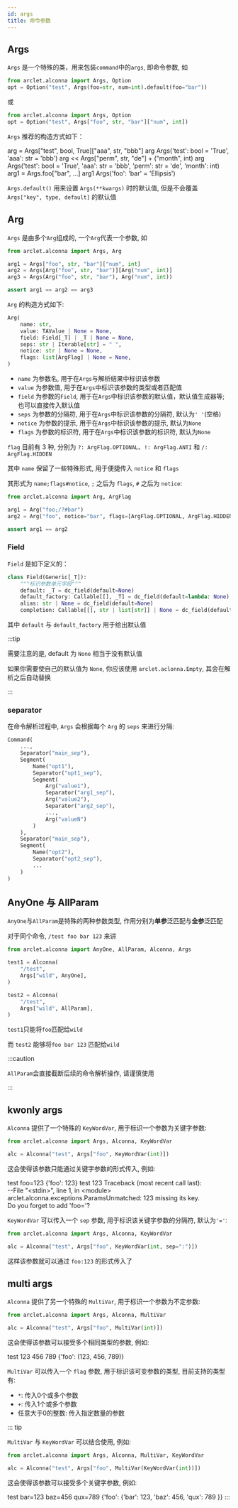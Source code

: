 ```yaml
---
id: args
title: 命令参数
---
```



## Args

`Args` 是一个特殊的类，用来包装`command`中的`args`, 即命令参数, 如

```python
from arclet.alconna import Args, Option
opt = Option("test", Args(foo=str, num=int).default(foo="bar"))
```

或

```python
from arclet.alconna import Args, Option
opt = Option("test", Args["foo", str, "bar"]["num", int])
```

`Args` 推荐的构造方式如下：

<App>
  <DataLine type="input" prompt=">>>">arg = Args["test", bool, True]["aaa", str, "bbb"]</DataLine>
  <DataLine type="input" prompt=">>>">arg</DataLine>
  <DataLine>Args('test': bool = 'True', 'aaa': str = 'bbb')</DataLine>
  <DataLine type="input" prompt=">>>">arg &lt;&lt; Args["perm", str, "de"] + ("month", int) </DataLine>
  <DataLine type="input" prompt=">>>">arg</DataLine>
  <DataLine>Args('test': bool = 'True', 'aaa': str = 'bbb', 'perm': str = 'de', 'month': int)</DataLine>
  <DataLine type="input" prompt=">>>">arg1 = Args.foo["bar", ...]</DataLine>
  <DataLine type="input" prompt=">>>">arg1</DataLine>
  <DataLine>Args('foo': 'bar' = 'Ellipsis')</DataLine>
</App>


`Args.default()` 用来设置 `Args(**kwargs)` 时的默认值, 但是不会覆盖 `Args["key", type, default]` 的默认值

## Arg

`Args` 是由多个`Arg`组成的, 一个`Arg`代表一个参数, 如

```python
from arclet.alconna import Args, Arg

arg1 = Args["foo", str, "bar"]["num", int]
arg2 = Args[Arg("foo", str, "bar")][Arg("num", int)]
arg3 = Args(Arg("foo", str, "bar"), Arg("num", int))

assert arg1 == arg2 == arg3
```

`Arg` 的构造方式如下:

```python
Arg(
    name: str,
    value: TAValue | None = None,
    field: Field[_T] | _T | None = None,
    seps: str | Iterable[str] = " ",
    notice: str | None = None,
    flags: list[ArgFlag] | None = None,
)
```

- `name` 为参数名, 用于在`Args`与解析结果中标识该参数
- `value` 为参数值, 用于在`Args`中标识该参数的类型或者匹配值
- `field` 为参数的`Field`, 用于在`Args`中标识该参数的默认值，默认值生成器等; 也可以直接传入默认值
- `seps` 为参数的分隔符, 用于在`Args`中标识该参数的分隔符, 默认为`' '`(空格)
- `notice` 为参数的提示, 用于在`Args`中标识该参数的提示, 默认为`None`
- `flags` 为参数的标识符, 用于在`Args`中标识该参数的标识符, 默认为`None`

`flag` 目前有 3 种, 分别为 `?: ArgFlag.OPTIONAL`、`!: ArgFlag.ANTI` 和 `/: ArgFlag.HIDDEN`

其中 `name` 保留了一些特殊形式, 用于便捷传入 `notice` 和 `flags`

其形式为 `name;flags#notice`, `;` 之后为 `flags`, `#` 之后为 `notice`:

```python
from arclet.alconna import Arg, ArgFlag

arg1 = Arg("foo;/?#bar")
arg2 = Arg("foo", notice="bar", flags=[ArgFlag.OPTIONAL, ArgFlag.HIDDEN])

assert arg1 == arg2
```


### Field

`Field` 是如下定义的：

```python
class Field(Generic[_T]):
    """标识参数单元字段"""
    default: _T = dc_field(default=None)
    default_factory: Callable[[], _T] = dc_field(default=lambda: None)
    alias: str | None = dc_field(default=None)
    completion: Callable[[], str | list[str]] | None = dc_field(default=None)
```

其中 `default` 与 `default_factory` 用于给出默认值

:::tip

需要注意的是, default 为 `None` 相当于没有默认值

如果你需要使自己的默认值为 `None`, 你应该使用 `arclet.aclonna.Empty`, 其会在解析之后自动替换

:::


### separator

在命令解析过程中, `Args` 会根据每个 `Arg` 的 `seps` 来进行分隔:

```python
Command(
    ...,
    Separator("main_sep"),
    Segment(
        Name("opt1"),
        Separator("opt1_sep"),
        Segment(
            Arg("value1"),
            Separator("arg1_sep"),
            Arg("value2"),
            Separator("arg2_sep"),
            ...,
            Arg("valueN")
        )
    ),
    Separator("main_sep"),
    Segment(
        Name("opt2"),
        Separator("opt2_sep"),
        ...
    )
)
```

## AnyOne 与 AllParam

`AnyOne`与`AllParam`是特殊的两种参数类型, 作用分别为**单参**泛匹配与**全参**泛匹配

对于同个命令, `/test foo bar 123` 来讲

```python
from arclet.alconna import AnyOne, AllParam, Alconna, Args

test1 = Alconna(
    "/test",
    Args["wild", AnyOne],
)

test2 = Alconna(
    "/test",
    Args["wild", AllParam],
)
```

`test1`只能将`foo`匹配给`wild`

而 `test2` 能够将`foo bar 123` 匹配给`wild`

:::caution

`AllParam`会直接截断后续的命令解析操作, 请谨慎使用

:::

## kwonly args

`Alconna` 提供了一个特殊的 `KeyWordVar`, 用于标识一个参数为关键字参数:

```python
from arclet.alconna import Args, Alconna, KeyWordVar

alc = Alconna("test", Args["foo", KeyWordVar(int)])
```

这会使得该参数只能通过关键字参数的形式传入, 例如:


<App>
  <DataLine type="input" prompt=">>>">test foo=123</DataLine>
  <DataLine>&#123;'foo': 123&#125;</DataLine>
  <DataLine type="input" prompt=">>>">test 123</DataLine>
  <DataLine>
    Traceback (most recent call last):<br/>
    --File "&lt;stdin&gt;", line 1, in &lt;module&gt;<br/>
    arclet.alconna.exceptions.ParamsUnmatched: 123 missing its key.<br/>
    Do you forget to add 'foo='?
  </DataLine>
</App>

`KeyWordVar` 可以传入一个 `sep` 参数, 用于标识该关键字参数的分隔符, 默认为`'='`:

```python
from arclet.alconna import Args, Alconna, KeyWordVar

alc = Alconna("test", Args["foo", KeyWordVar(int, sep=":")])
```

这样该参数就可以通过 `foo:123` 的形式传入了

## multi args

`Alconna` 提供了另一个特殊的 `MultiVar`, 用于标识一个参数为不定参数:

```python
from arclet.alconna import Args, Alconna, MultiVar

alc = Alconna("test", Args["foo", MultiVar(int)])
```

这会使得该参数可以接受多个相同类型的参数, 例如:

<App>
  <DataLine type="input" prompt=">>>">test 123 456 789</DataLine>
  <DataLine>&#123;'foo': (123, 456, 789)&#125;</DataLine>
</App>

`MultiVar` 可以传入一个 `flag` 参数, 用于标识该可变参数的类型, 目前支持的类型有:

- `*`: 传入0个或多个参数
- `+`: 传入1个或多个参数
- 任意大于0的整数: 传入指定数量的参数


::: tip

`MultiVar` 与 `KeyWordVar` 可以结合使用, 例如:

```python
from arclet.alconna import Args, Alconna, MultiVar, KeyWordVar

alc = Alconna("test", Args["foo", MultiVar(KeyWordVar(int))])
```

这会使得该参数可以接受多个关键字参数, 例如:

<App>
  <DataLine type="input" prompt=">>>">test bar=123 baz=456 qux=789</DataLine>
  <DataLine>&#123;'foo': &#123;'bar': 123, 'baz': 456, 'qux': 789 &#125;&#125;</DataLine>
</App>
:::



